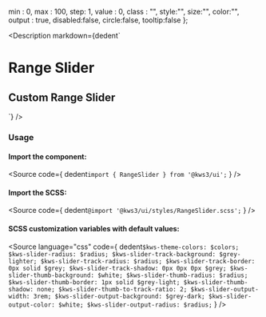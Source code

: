 
  min : 0,
  max : 100,
  step: 1,
  value : 0,
  class : "",
  style:"",
  size:"",
  color:"",
  output : true,
  disabled:false,
  circle:false,
  tooltip:false
};

<Version />

<Meta of={RangesliderStories} />

<Description
  markdown={dedent`
# Range Slider
## Custom Range Slider
`}
/>

<Canvas>
  <Story of={RangesliderStories.RangeSlider} />
</Canvas>

<Controls />

### Usage

#### Import the component:

<Source
  code={
    dedent`import { RangeSlider } from '@kws3/ui';`
  }
/>

#### Import the SCSS:

<Source
  code={
    dedent`@import '@kws3/ui/styles/RangeSlider.scss';`
  }
/>

#### SCSS customization variables with default values:

<Source
  language="css"
  code={
    dedent`
      $kws-theme-colors: $colors;
      $kws-slider-radius: $radius;
      $kws-slider-track-background: $grey-lighter;
      $kws-slider-track-radius: $radius;
      $kws-slider-track-border: 0px solid $grey;
      $kws-slider-track-shadow: 0px 0px 0px $grey;
      $kws-slider-thumb-background: $white;
      $kws-slider-thumb-radius: $radius;
      $kws-slider-thumb-border: 1px solid $grey-light;
      $kws-slider-thumb-shadow: none;
      $kws-slider-thumb-to-track-ratio: 2;
      $kws-slider-output-width: 3rem;
      $kws-slider-output-background: $grey-dark;
      $kws-slider-output-color: $white;
      $kws-slider-output-radius: $radius;
    `
  }
/>
